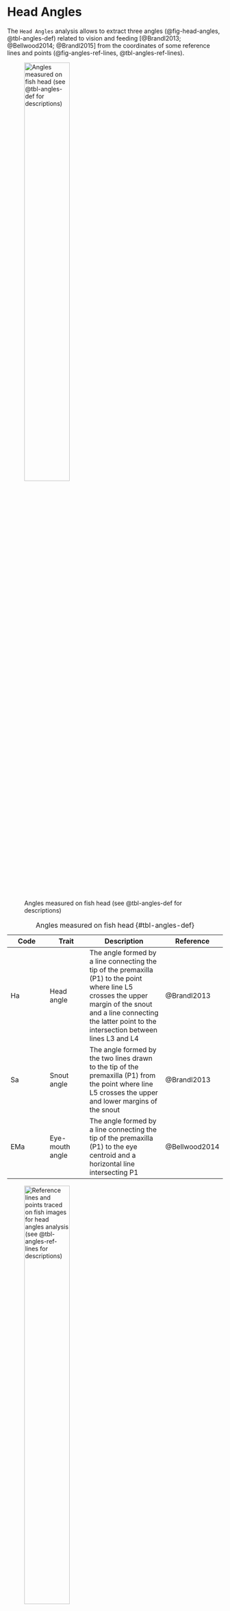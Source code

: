 # Head Angles {#sec-head_angles}

The `Head Angles` analysis allows to extract three angles (@fig-head-angles, @tbl-angles-def) related to vision and feeding [@Brandl2013; @Bellwood2014; @Brandl2015] from the coordinates of some reference lines and points (@fig-angles-ref-lines, @tbl-angles-ref-lines). 

![Angles measured on fish head (see @tbl-angles-def for descriptions)](images/drawings/head_angles_sketch.png){width="50%" fig-align="center" fig-alt="Angles measured on fish head" #fig-head-angles}

::: column-screen-inset-right
| Code | Trait                                         | Description                                                                                                                                                                                          | Reference                                                                        |
|---------------|---------------|-----------------------------|---------------|
| Ha   | Head angle                                  | The angle formed by a line connecting the tip of the premaxilla (P1) to the point where line L5 crosses the upper margin of the snout and a line connecting the latter point to the intersection between lines L3 and L4                                                                                | @Brandl2013    |
| Sa   | Snout angle                               | The angle formed by the two lines drawn to the tip of the premaxilla (P1) from the point where line L5 crosses the upper and lower margins of the snout                                                                                                              | @Brandl2013 |
| EMa  | Eye-mouth angle                               | The angle formed by a line connecting the tip of the premaxilla (P1) to the eye centroid and a horizontal line intersecting P1                                                                                                                     | @Bellwood2014                                                                    |

: Angles measured on fish head {#tbl-angles-def}
:::

![Reference lines and points traced on fish images for head angles analysis (see @tbl-angles-ref-lines for descriptions)](images/drawings/head_ref_lines_sketch.png){width="50%" fig-align="center" fig-alt="Reference lines and points for head angles analysis" #fig-angles-ref-lines}

::: column-screen-inset-right
| Reference line/point | Description                                                                                                                                                                                                                                                                                                                                         | User input |
|-------------|-----------------------------------------------|-------------|
| P1              | Anterior tip of the premaxilla (upper jaw)                                                                                                                                                                                                                                                                                         | Yes        |
| L1              | Horizontal line cutting the eye in halves                                                                                                                                                                                                                                                                                         | No[^1]        |
| L2              | Vertical line cutting the eye in halves                                                                                                                                                                                                                                                                              | No         |
| L3              | Vertical line touching the anterior margin of the eye                                                                                                                                                                                                                                                                               | No         |
| L4              | Horizontal line touching the upper margin of the eye                                                                                                                                                                                                                                                                                           | No         |
| L5              | Vertical line half way between L3 and P1                                                                                                                                                                                                                                                                                     | No         |

: Description of reference lines and points traced on fish images for head angles analysis {#tbl-angles-ref-lines}
:::
[^1]: The user needs to trace an ellipse around the eye and lines L1-L4 can be automatically drawn from the coordinates of this selection.

## Analysis

Once the steps described in @sec-setup are completed the screen will be populated with a number of windows:

- the ImageJ/Fiji main window
- the MorFishJ GUI
- a fish image (this is a duplicate of the raw image to prevent any modification)
- the ROI manager
- the `Image adjustment` dialog

This analysis has six steps that require the user input:

1. Adjust the image if necessary as described in [Chapter -@sec-straighten_rotate].

2. Select the orientation of the fish (i.e., whether the fish is facing left or right) from a drop-down list. This step is important for the correct automatic placement of the reference lines.

![](images/screenshots/orientation.png){width="30%" fig-align="center" fig-alt="Fish orientation"}

3. Place a point at the tip of the premaxilla (upper jaw) as shown below. After clicking `OK` this is saved in the ROI manager as P1.

![](images/screenshots/tip_upper_jaw_head.png){width="80%" fig-align="center" fig-alt="Example of point at the tip of upper jaw"}


4. Trace an ellipse around the eye as shown below (see [Elliptical Selection Tool](https://imagej.nih.gov/ij/docs/guide/146-19.html) for specific instructions on how to use this tool). After clicking `OK` five reference lines (L1-L5) are drawn.

![](images/screenshots/eye_ellipse_head.png){width="80%" fig-align="center" fig-alt="Example of ellipse around the eye"}

5. Place a point at the intersection between line L5 and the dorsal margin of the snout as shown below. After clicking `OK` the first angle (Ha) is drawn and saved in the ROI manager.

![](images/screenshots/upper_L5_head.png){width="80%" fig-align="center" fig-alt="Example of intersection between L5 and dorsal of snout"}

6. Place a point at the intersection between line L5 and the ventral margin of the snout as shown below. After clicking `OK` the other two angles (Sa, EMa) are drawn and saved in the ROI manager.

![](images/screenshots/lower_L5_head.png){width="80%" fig-align="center" fig-alt="Example of intersection between L5 and ventral of snout"}

The analysis of the image is completed. In case of single image analysis a window named `Traits` containing all the results appears. This can be saved by clicking on `File -> Save As...`. All ROIs in the ROI manager can also be saved as a zip file by clicking on `More >>> -> Save...`. In case of multiple image analysis a new row will be added to the results file, the ROIs are saved in their directory, where also the rotated or straightened images are saved as `.jpg` files. The current image is closed and the next is opened. Repeat steps 1-6 for all images. 

## Results

The results file/table contains one row for each image and 5 columns. The first column, `image_id`, is the name of the image without extension. The columns 2-4 are the angles described in [@tbl-angles-def] in degrees. The last column, `time`, is the time spent to analyse the image (steps 1-6) in seconds. 
